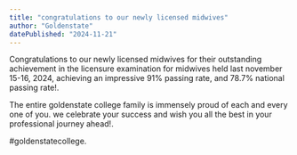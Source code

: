 ```yaml
---
title: "congratulations to our newly licensed midwives"
author: "Goldenstate"
datePublished: "2024-11-21"
---
```


Congratulations to our newly licensed midwives for their outstanding achievement in the licensure examination for midwives held last november 15-16, 2024, achieving an impressive 91% passing rate, and 78.7% national passing rate!.

The entire goldenstate college family is immensely proud of each and every one of you. we celebrate your success and wish you all the best in your professional journey ahead!.

#goldenstatecollege.